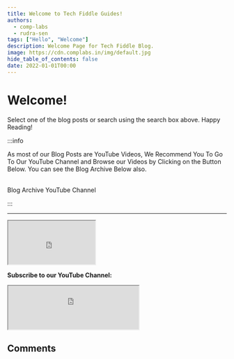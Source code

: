 ```yaml
---
title: Welcome to Tech Fiddle Guides!
authors:
  - comp-labs
  - rudra-sen
tags: ["Hello", "Welcome"]
description: Welcome Page for Tech Fiddle Blog.
image: https://cdn.complabs.in/img/default.jpg
hide_table_of_contents: false
date: 2022-01-01T00:00
---
```



# Welcome!

Select one of the blog posts or search using the search box above. Happy Reading!

:::info

As most of our Blog Posts are YouTube Videos, We Recommend You To Go To Our YouTube Channel and Browse our Videos by Clicking on the Button Below. You can see the Blog Archive Below also.<br></br>

<div className="button-group button-group--block">
  <Link
    className="button button--primary"
    href="https://www.youtube.com/channel/UCL6pKeSCbJkPohM2PUZbqQA"
  >
    <i class="fa-solid fa-box-archive"></i> Blog Archive
  </Link>
  <Link
    className="button button--primary"
    href="https://www.youtube.com/channel/UCL6pKeSCbJkPohM2PUZbqQA"
  >
    <i class="fa-brands fa-youtube"></i> YouTube Channel
  </Link>
</div>

:::

<!-- truncate -->

---

<iframe
  src="https://cdn.complabs.in/html/sharebtn/index.html"
  title="Share Button"
  height="100"
  width="200"
></iframe>

**Subscribe to our YouTube Channel:**

<iframe
  src="https://cdn.complabs.in/html/subscribe.html"
  title="Subscribe Tech Fiddle"
  height="100"
></iframe>

## Comments

<Giscus
  id="comments"
  repo="Comp-Labs/comp-labs-website"
  repoId="R_kgDOGaLmeA"
  category="General"
  categoryId="DIC_kwDOGaLmeM4CBAA6"
  mapping="title"
  term="Comments"
  reactionsEnabled="1"
  emitMetadata="0"
  inputPosition="top"
  theme="preferred_color_scheme"
  lang="en"
  loading="lazy"
/>
